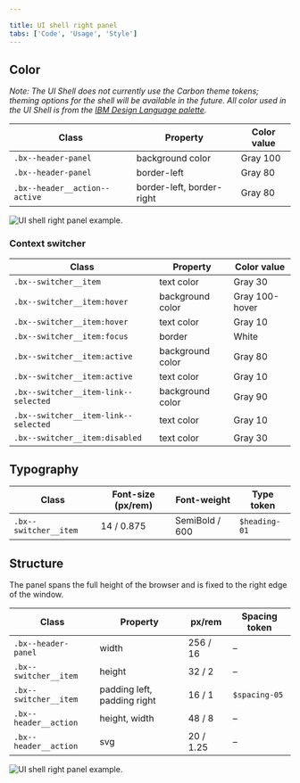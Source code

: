 ```yaml
---

title: UI shell right panel
tabs: ['Code', 'Usage', 'Style']
---
```


## Color

_Note: The UI Shell does not currently use the Carbon theme tokens; theming options for the shell will be available in the future. All color used in the UI Shell is from the [IBM Design Language palette](https://www.ibm.com/design/language/elements/color#specifications)._

| Class                         | Property                  | Color value  |
| ----------------------------- | ------------------------- | ------------ |
| `.bx--header-panel`           | background color          | Gray 100     |
| `.bx--header-panel`           | border-left               | Gray 80      |
| `.bx--header__action--active` | border-left, border-right | Gray 80      |

<ImageComponent cols="8"  caption="UI shell switcher example">

![UI shell right panel example.](images/right-panel-style-1.png)

</ImageComponent>

### Context switcher

| Class                                | Property                  | Color value    |
| ------------------------------------ | ------------------------- | -------------- |
| `.bx--switcher__item`                | text color                | Gray 30        |
| `.bx--switcher__item:hover`          | background color          | Gray 100-hover |
| `.bx--switcher__item:hover`          | text color                | Gray 10        |
| `.bx--switcher__item:focus`          | border                    | White          |
| `.bx--switcher__item:active`         | background color          | Gray 80        |
| `.bx--switcher__item:active`         | text color                | Gray 10        |
| `.bx--switcher__item-link--selected` | background color          | Gray 90        |
| `.bx--switcher__item-link--selected` | text color                | Gray 10        |
| `.bx--switcher__item:disabled`       | text color                | Gray 30        |


## Typography

| Class                          | Font-size (px/rem) | Font-weight     | Type token      |
| ------------------------------ | ------------------ | --------------- | --------------- |
| `.bx--switcher__item`          | 14 / 0.875         | SemiBold / 600  | `$heading-01`   |

## Structure

The panel spans the full height of the browser and is fixed to the right edge of the window. 

| Class                          | Property                    | px/rem     | Spacing token |
| ------------------------------ | --------------------------- | ---------- | ------------- |
| `.bx--header-panel`            | width                       | 256 / 16   | –             |
| `.bx--switcher__item`          | height                      | 32 / 2     | –             |
| `.bx--switcher__item`          | padding left, padding right | 16 / 1     | `$spacing-05` |
| `.bx--header__action`          | height, width               | 48 / 8     | –             |
| `.bx--header__action`          | svg                         | 20 / 1.25  | –             |

<ImageComponent cols="12"  caption="Structure and spacing measurements for right panel | px | rem.">

![UI shell right panel example.](images/right-panel-style-2.png)

</ImageComponent>

